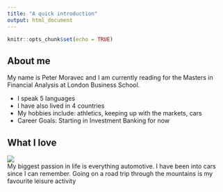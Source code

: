 ```yaml
---
title: "A quick introduction"
output: html_document
---
```


```r
knitr::opts_chunk$set(echo = TRUE)
```

## About me

My name is Peter Moravec and I am currently reading for the Masters in Financial Analysis at London Business School.

+ I speak 5 languages 
+ I have also lived in 4 countries
+ My hobbies include: athletics, keeping up with the markets, cars
+ Career Goals: Starting in Investment Banking for now


## What I love

![](https://www.granturismoevents.com/_Pages/543/Image960x400.jpg)  
My biggest passion in life is everything automotive. I have been into cars since I can remember.
Going on a road trip through the mountains is my favourite leisure activity

